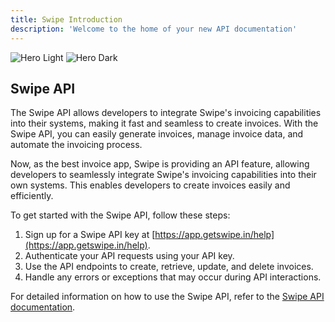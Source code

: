 ```yaml
---
title: Swipe Introduction
description: 'Welcome to the home of your new API documentation'
---
```


<img
    className="block dark:hidden"
    src="/images/hero-light.svg"
    alt="Hero Light"
/>
<img
    className="hidden dark:block"
    src="/images/hero-dark.svg"
    alt="Hero Dark"
/>

## Swipe API

The Swipe API allows developers to integrate Swipe's invoicing capabilities into their systems, making it fast and seamless to create invoices. With the Swipe API, you can easily generate invoices, manage invoice data, and automate the invoicing process.

Now, as the best invoice app, Swipe is providing an API feature, allowing developers to seamlessly integrate Swipe's invoicing capabilities into their own systems. This enables developers to create invoices easily and efficiently.

To get started with the Swipe API, follow these steps:

1. Sign up for a Swipe API key at [https://app.getswipe.in/help](https://app.getswipe.in/help).
2. Authenticate your API requests using your API key.
3. Use the API endpoints to create, retrieve, update, and delete invoices.
4. Handle any errors or exceptions that may occur during API interactions.

For detailed information on how to use the Swipe API, refer to the [Swipe API documentation](https://swipe.com/docs/api).
